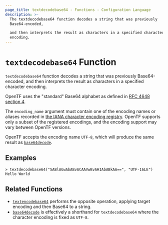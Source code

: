 ```yaml
---
page_title: textdecodebase64 - Functions - Configuration Language
description: >-
  The textdecodebase64 function decodes a string that was previously
  Base64-encoded,

  and then interprets the result as characters in a specified character
  encoding.
---
```


# `textdecodebase64` Function

`textdecodebase64` function decodes a string that was previously Base64-encoded,
and then interprets the result as characters in a specified character encoding.

OpenTF uses the "standard" Base64 alphabet as defined in
[RFC 4648 section 4](https://tools.ietf.org/html/rfc4648#section-4).

The `encoding_name` argument must contain one of the encoding names or aliases
recorded in
[the IANA character encoding registry](https://www.iana.org/assignments/character-sets/character-sets.xhtml).
OpenTF supports only a subset of the registered encodings, and the encoding
support may vary between OpenTF versions.

OpenTF accepts the encoding name `UTF-8`, which will produce the same result
as [`base64decode`](/docs/language/functions/base64decode).

## Examples

```
> textdecodebase64("SABlAGwAbABvACAAVwBvAHIAbABkAA==", "UTF-16LE")
Hello World
```

## Related Functions

* [`textencodebase64`](/docs/language/functions/textencodebase64) performs the opposite operation,
  applying target encoding and then Base64 to a string.
* [`base64decode`](/docs/language/functions/base64decode) is effectively a shorthand for
  `textdecodebase64` where the character encoding is fixed as `UTF-8`.
